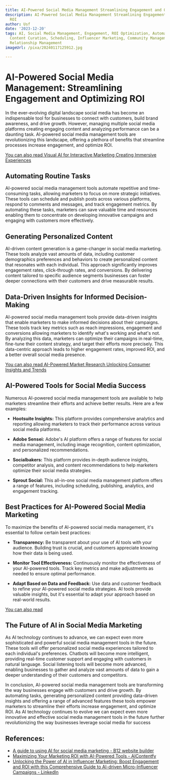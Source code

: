```yaml
---
title: AI-Powered Social Media Management Streamlining Engagement and Optimizing ROI
description: AI-Powered Social Media Management Streamlining Engagement and Optimizing
  ROI
author: Usf
date: '2023-12-20'
tags: AI, Social Media Management, Engagement, ROI Optimization, Automation, Analytics,
  Content Curation, Scheduling, Influencer Marketing, Community Management, Customer
  Relationship Management
imageUrl: /pixa/20240117125912.jpg

---
```

# AI-Powered Social Media Management:  Streamlining Engagement and Optimizing  ROI

In the  ever-evolving digital landscape  social  media has  become an indispensable tool  for businesses to connect with customers, build brand awareness, and  drive growth. However, managing multiple social  media platforms creating engaging  content and analyzing performance can be a daunting task. AI-powered social media management tools are revolutionizing this landscape, offering a  plethora of benefits that streamline processes increase engagement,  and optimize  ROI.

[You can also read Visual AI for Interactive Marketing Creating  Immersive Experiences](Visual%20AI%20for%20Interactive%20Marketing%20Creating%20Immersive%20Experiences)


## Automating Routine Tasks

AI-powered social media management tools automate repetitive and time-consuming tasks, allowing  marketers to focus on more strategic initiatives. These tools can schedule and publish posts across various platforms, respond to comments  and messages,  and track engagement metrics. By automating these tasks, marketers can save valuable time and resources enabling them to concentrate on developing innovative campaigns and engaging with customers more effectively.

##  Generating Personalized Content

AI-driven content generation is a game-changer in social media marketing. These tools analyze vast amounts of data, including  customer demographics preferences and behaviors to create personalized content that resonates with each individual. This approach significantly improves engagement rates, click-through rates, and conversions. By delivering content tailored to specific audience segments businesses can foster deeper  connections with  their customers and drive measurable results.

## Data-Driven Insights for Informed  Decision-Making

AI-powered social media management  tools provide data-driven  insights that  enable marketers to make informed decisions about their campaigns. These tools track key metrics such as reach impressions,  engagement and conversions allowing marketers to identify what's working and what's  not. By analyzing this data, marketers can  optimize their campaigns in real-time, fine-tune their content strategy,  and target their efforts  more precisely. This data-centric approach leads to higher engagement rates,  improved ROI, and  a better overall social media presence.

[You can also read AI-Powered Market Research Unlocking Consumer Insights and Trends](AI-Powered%20Market%20Research%20Unlocking%20Consumer%20Insights%20and%20Trends)


## AI-Powered Tools for Social Media Success

Numerous AI-powered  social media management tools are available to help marketers streamline their efforts and achieve better results. Here are a few examples:

- **Hootsuite Insights:** This  platform provides comprehensive analytics and reporting allowing marketers to track their performance across various social media platforms.

- **Adobe Sensei:** Adobe's AI platform offers a range of features for social  media management,  including image recognition, content optimization, and personalized recommendations.

- **Socialbakers:** This platform provides  in-depth audience insights,  competitor analysis, and content recommendations  to help  marketers optimize their social media strategies.

- **Sprout Social:** This all-in-one social media management platform offers a range of features, including scheduling, publishing, analytics, and engagement tracking.

## Best Practices for AI-Powered Social Media Marketing

To maximize  the  benefits of AI-powered social media management,  it's essential to follow certain best practices:

- **Transparency:** Be transparent about your use of AI  tools with your audience.  Building trust is crucial, and customers appreciate  knowing how their data is being  used.

- **Monitor Tool Effectiveness:** Continuously monitor the effectiveness of your AI-powered tools. Track key metrics and make adjustments as needed to ensure optimal performance.

- **Adapt Based on Data and Feedback:** Use data and customer feedback to refine your AI-powered social media strategies. AI tools provide valuable insights, but it's essential to  adapt your  approach based  on real-world results.

[You can also read ]()


##  The Future of AI in Social Media Marketing

As AI technology continues to advance, we can expect even more sophisticated and powerful social media management tools in the future. These tools will offer personalized social media experiences  tailored to each individual's preferences. Chatbots will become more intelligent, providing real-time customer support and  engaging with customers in natural language.  Social listening tools will  become more advanced, enabling businesses to gather and analyze vast amounts of data to gain a deeper understanding of their customers and competitors.

In conclusion, AI-powered social media management  tools are transforming the way businesses engage with customers and drive growth. By automating  tasks, generating personalized content providing data-driven insights and offering a range of advanced features these  tools  empower  marketers  to streamline their efforts  increase engagement, and optimize ROI. As AI technology  continues to evolve we can expect even more  innovative and effective  social media management tools in the future further revolutionizing the way  businesses  leverage social  media for success

## References:
- [A guide to using AI for social media marketing - B12 website builder](https://www.b12.io/resource-center/ai-how-to-guides/a-guide-to-using-ai-for-social-media-marketing.html)
- [Maximizing Your Marketing ROI with AI-Powered Tools - AIContentfy](https://aicontentfy.com/en/blog/maximizing-marketing-roi-with-ai-powered-tools)
- [Unlocking the Power of AI in Influencer Marketing: Boost Engagement and ROI with this Comprehensive Guide to AI-driven Micro-Influencer Campaigns - LinkedIn](https://www.linkedin.com/pulse/unlocking-power-ai-influencer-marketing-boost-engagement)
